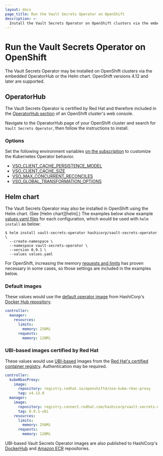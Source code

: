 ```yaml
---
layout: docs
page_title: Run the Vault Secrets Operator on OpenShift
description: >-
  Install the Vault Secrets Operator on OpenShift clusters via the embedded OperatorHub or the Helm chart.
---
```


# Run the Vault Secrets Operator on OpenShift

The Vault Secrets Operator may be installed on OpenShift clusters via the embedded OperatorHub or the Helm chart. OpenShift versions 4.12 and later are supported.

## OperatorHub

The Vault Secrets Operator is certified by Red Hat and therefore included in the [OperatorHub section](https://access.redhat.com/documentation/en-us/openshift_container_platform/4.2/html/operators/olm-understanding-operatorhub) of an OpenShift cluster's web console.

Navigate to the OperatorHub page of your OpenShift cluster and search for `Vault Secrets Operator`, then follow the instructions to install.

### Options

Set the following environment variables [on the subscription](https://access.redhat.com/solutions/5761251) to customize the Kubernetes Operator behavior.

- [VSO_CLIENT_CACHE_PERSISTENCE_MODEL](/vault/docs/platform/k8s/vso/helm#v-controller-manager-clientcache-persistencemodel)
- [VSO_CLIENT_CACHE_SIZE](/vault/docs/platform/k8s/vso/helm#v-controller-manager-clientcache-cachesize)
- [VSO_MAX_CONCURRENT_RECONCILES](/vault/docs/platform/k8s/vso/helm#v-controller-manager-maxconcurrentreconciles)
- [VSO_GLOBAL_TRANSFORMATION_OPTIONS](/vault/docs/platform/k8s/vso/helm#v-controller-manager-globaltransformationoptions)

## Helm chart

The Vault Secrets Operator may also be installed in OpenShift using the Helm chart. (See [Helm chart][helm].) The examples below show example [values.yaml files](https://helm.sh/docs/chart_template_guide/values_files/) for each configuration, which would be used with `helm install` as below:

```shell-session
$ helm install vault-secrets-operator hashicorp/vault-secrets-operator \
  --create-namespace \
  --namespace vault-secrets-operator \
  --version 0.9.1 \
  --values values.yaml
```

For OpenShift, increasing the memory [requests and limits](https://kubernetes.io/docs/concepts/configuration/manage-resources-containers/) has proven necessary in some cases, so those settings are included in the examples below.

### Default images

These values would use the [default operator image](/vault/docs/platform/k8s/vso/helm#v-controller-manager-image) from HashiCorp's [Docker Hub repository][dockerhub].

```yaml
controller:
  manager:
    resources:
      limits:
        memory: 256Mi
      requests:
        memory: 128Mi
```

### UBI-based images certified by Red Hat

These values would use [UBI-based](https://developers.redhat.com/products/rhel/ubi) images from the [Red Hat's certified container registry](https://catalog.redhat.com/software/containers/hashicorp/vault-secrets-operator/64dd558c892694d397c4bb06). Authentication may be required.

```yaml
controller:
  kubeRbacProxy:
    image:
      repository: registry.redhat.io/openshift4/ose-kube-rbac-proxy
      tag: v4.13.0
  manager:
    image:
      repository: registry.connect.redhat.com/hashicorp/vault-secrets-operator
      tag: 0.9.1-ubi
    resources:
      limits:
        memory: 256Mi
      requests:
        memory: 128Mi
```

<Tip>

UBI-based Vault Secrets Operator images are also published to HashiCorp's [DockerHub][dockerhub] and [Amazon ECR](https://gallery.ecr.aws/hashicorp/vault-secrets-operator) repositories.

</Tip>

[dockerhub]: https://hub.docker.com/r/hashicorp/vault-secrets-operator
